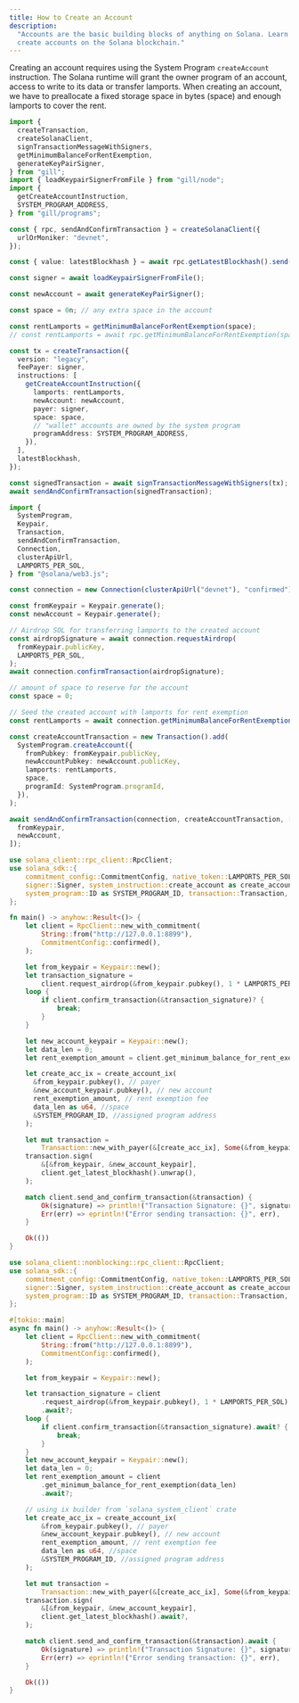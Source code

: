 ```yaml
---
title: How to Create an Account
description:
  "Accounts are the basic building blocks of anything on Solana. Learn how to
  create accounts on the Solana blockchain."
---
```


Creating an account requires using the System Program `createAccount`
instruction. The Solana runtime will grant the owner program of an account,
access to write to its data or transfer lamports. When creating an account, we
have to preallocate a fixed storage space in bytes (space) and enough lamports
to cover the rent.

<CodeTabs storage="cookbook">

```typescript !! title="gill"
import {
  createTransaction,
  createSolanaClient,
  signTransactionMessageWithSigners,
  getMinimumBalanceForRentExemption,
  generateKeyPairSigner,
} from "gill";
import { loadKeypairSignerFromFile } from "gill/node";
import {
  getCreateAccountInstruction,
  SYSTEM_PROGRAM_ADDRESS,
} from "gill/programs";

const { rpc, sendAndConfirmTransaction } = createSolanaClient({
  urlOrMoniker: "devnet",
});

const { value: latestBlockhash } = await rpc.getLatestBlockhash().send();

const signer = await loadKeypairSignerFromFile();

const newAccount = await generateKeyPairSigner();

const space = 0n; // any extra space in the account

const rentLamports = getMinimumBalanceForRentExemption(space);
// const rentLamports = await rpc.getMinimumBalanceForRentExemption(space).send();

const tx = createTransaction({
  version: "legacy",
  feePayer: signer,
  instructions: [
    getCreateAccountInstruction({
      lamports: rentLamports,
      newAccount: newAccount,
      payer: signer,
      space: space,
      // "wallet" accounts are owned by the system program
      programAddress: SYSTEM_PROGRAM_ADDRESS,
    }),
  ],
  latestBlockhash,
});

const signedTransaction = await signTransactionMessageWithSigners(tx);
await sendAndConfirmTransaction(signedTransaction);
```

```typescript !! title="Legacy"
import {
  SystemProgram,
  Keypair,
  Transaction,
  sendAndConfirmTransaction,
  Connection,
  clusterApiUrl,
  LAMPORTS_PER_SOL,
} from "@solana/web3.js";

const connection = new Connection(clusterApiUrl("devnet"), "confirmed");

const fromKeypair = Keypair.generate();
const newAccount = Keypair.generate();

// Airdrop SOL for transferring lamports to the created account
const airdropSignature = await connection.requestAirdrop(
  fromKeypair.publicKey,
  LAMPORTS_PER_SOL,
);
await connection.confirmTransaction(airdropSignature);

// amount of space to reserve for the account
const space = 0;

// Seed the created account with lamports for rent exemption
const rentLamports = await connection.getMinimumBalanceForRentExemption(space);

const createAccountTransaction = new Transaction().add(
  SystemProgram.createAccount({
    fromPubkey: fromKeypair.publicKey,
    newAccountPubkey: newAccount.publicKey,
    lamports: rentLamports,
    space,
    programId: SystemProgram.programId,
  }),
);

await sendAndConfirmTransaction(connection, createAccountTransaction, [
  fromKeypair,
  newAccount,
]);
```

```rust  !! title="Rust"
use solana_client::rpc_client::RpcClient;
use solana_sdk::{
    commitment_config::CommitmentConfig, native_token::LAMPORTS_PER_SOL, signature::Keypair,
    signer::Signer, system_instruction::create_account as create_account_ix,
    system_program::ID as SYSTEM_PROGRAM_ID, transaction::Transaction,
};

fn main() -> anyhow::Result<()> {
    let client = RpcClient::new_with_commitment(
        String::from("http://127.0.0.1:8899"),
        CommitmentConfig::confirmed(),
    );

    let from_keypair = Keypair::new();
    let transaction_signature =
        client.request_airdrop(&from_keypair.pubkey(), 1 * LAMPORTS_PER_SOL)?;
    loop {
        if client.confirm_transaction(&transaction_signature)? {
            break;
        }
    }

    let new_account_keypair = Keypair::new();
    let data_len = 0;
    let rent_exemption_amount = client.get_minimum_balance_for_rent_exemption(data_len)?;

    let create_acc_ix = create_account_ix(
      &from_keypair.pubkey(), // payer
      &new_account_keypair.pubkey(), // new account
      rent_exemption_amount, // rent exemption fee
      data_len as u64, //space
      &SYSTEM_PROGRAM_ID, //assigned program address
    );

    let mut transaction =
        Transaction::new_with_payer(&[create_acc_ix], Some(&from_keypair.pubkey()));
    transaction.sign(
        &[&from_keypair, &new_account_keypair],
        client.get_latest_blockhash().unwrap(),
    );

    match client.send_and_confirm_transaction(&transaction) {
        Ok(signature) => println!("Transaction Signature: {}", signature),
        Err(err) => eprintln!("Error sending transaction: {}", err),
    }

    Ok(())
}
```

```rust  !! title="RustAsync"
use solana_client::nonblocking::rpc_client::RpcClient;
use solana_sdk::{
    commitment_config::CommitmentConfig, native_token::LAMPORTS_PER_SOL, signature::Keypair,
    signer::Signer, system_instruction::create_account as create_account_ix,
    system_program::ID as SYSTEM_PROGRAM_ID, transaction::Transaction,
};

#[tokio::main]
async fn main() -> anyhow::Result<()> {
    let client = RpcClient::new_with_commitment(
        String::from("http://127.0.0.1:8899"),
        CommitmentConfig::confirmed(),
    );

    let from_keypair = Keypair::new();

    let transaction_signature = client
        .request_airdrop(&from_keypair.pubkey(), 1 * LAMPORTS_PER_SOL)
        .await?;
    loop {
        if client.confirm_transaction(&transaction_signature).await? {
            break;
        }
    }
    let new_account_keypair = Keypair::new();
    let data_len = 0;
    let rent_exemption_amount = client
        .get_minimum_balance_for_rent_exemption(data_len)
        .await?;

    // using ix builder from `solana_system_client` crate
    let create_acc_ix = create_account_ix(
        &from_keypair.pubkey(), // payer
        &new_account_keypair.pubkey(), // new account
        rent_exemption_amount, // rent exemption fee
        data_len as u64, //space
        &SYSTEM_PROGRAM_ID, //assigned program address
    );

    let mut transaction =
        Transaction::new_with_payer(&[create_acc_ix], Some(&from_keypair.pubkey()));
    transaction.sign(
        &[&from_keypair, &new_account_keypair],
        client.get_latest_blockhash().await?,
    );

    match client.send_and_confirm_transaction(&transaction).await {
        Ok(signature) => println!("Transaction Signature: {}", signature),
        Err(err) => eprintln!("Error sending transaction: {}", err),
    }

    Ok(())
}
```

</CodeTabs>
